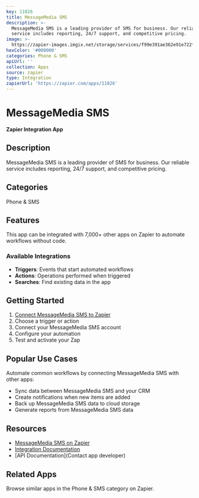 ```yaml
---
key: 11026
title: MessageMedia SMS
description: >-
  MessageMedia SMS is a leading provider of SMS for business. Our reliable
  service includes reporting, 24/7 support, and competitive pricing.
image: >-
  https://zapier-images.imgix.net/storage/services/f99e391ae362e91e722f50a989d1cad1.png?auto=format%2Ccompress&ixlib=python-3.0.0&q=50
hexColor: '#000000'
categories: Phone & SMS
apiUrl: ''
collection: Apps
source: zapier
type: Integration
zapierUrl: 'https://zapier.com/apps/11026'
---
```

# MessageMedia SMS

**Zapier Integration App**

## Description

MessageMedia SMS is a leading provider of SMS for business. Our reliable service includes reporting, 24/7 support, and competitive pricing.

## Categories

Phone & SMS

## Features

This app can be integrated with 7,000+ other apps on Zapier to automate workflows without code.

### Available Integrations

- **Triggers**: Events that start automated workflows
- **Actions**: Operations performed when triggered
- **Searches**: Find existing data in the app

## Getting Started

1. [Connect MessageMedia SMS to Zapier](https://zapier.com/apps/11026)
2. Choose a trigger or action
3. Connect your MessageMedia SMS account
4. Configure your automation
5. Test and activate your Zap

## Popular Use Cases

Automate common workflows by connecting MessageMedia SMS with other apps:

- Sync data between MessageMedia SMS and your CRM
- Create notifications when new items are added
- Back up MessageMedia SMS data to cloud storage
- Generate reports from MessageMedia SMS data

## Resources

- [MessageMedia SMS on Zapier](https://zapier.com/apps/11026)
- [Integration Documentation](https://zapier.com/apps/11026/integrations)
- [API Documentation](Contact app developer)

## Related Apps

Browse similar apps in the Phone & SMS category on Zapier.
